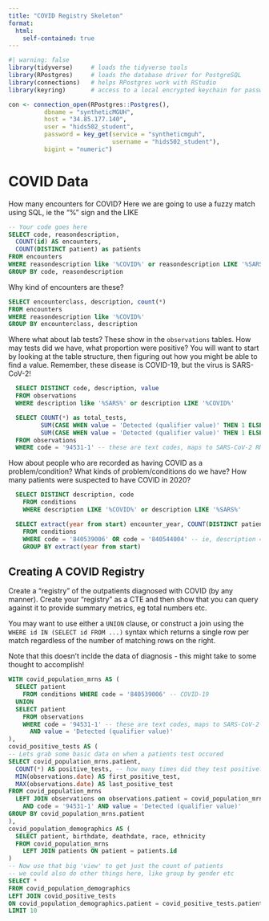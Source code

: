 ```yaml
---
title: "COVID Registry Skeleton"
format: 
  html:
    self-contained: true
---
```


```r
#| warning: false
library(tidyverse)     # loads the tidyverse tools
library(RPostgres)     # loads the database driver for PostgreSQL
library(connections)   # helps RPostgres work with RStudio
library(keyring)       # access to a local encrypted keychain for passwords

con <- connection_open(RPostgres::Postgres(),
          dbname = "syntheticMGUH",
          host = "34.85.177.140",
          user = "hids502_student",
          password = key_get(service = "syntheticmguh", 
                             username = "hids502_student"),
          bigint = "numeric")
```

# COVID Data

How many encounters for COVID? Here we are going to use a fuzzy match using SQL, ie the "%" sign and the LIKE
```sql
-- Your code goes here
SELECT code, reasondescription,
  COUNT(id) AS encounters, 
  COUNT(DISTINCT patient) as patients
FROM encounters
WHERE reasondescription like '%COVID%' or reasondescription LIKE '%SARS%'
GROUP BY code, reasondescription
```


Why kind of encounters are these?

```sql
SELECT encounterclass, description, count(*) 
FROM encounters 
WHERE reasondescription like '%COVID%' 
GROUP BY encounterclass, description
```

Where what about lab tests? These show in the `observations` tables. How may tests did we have, what proportion were positive? You will want to start by looking at the table structure, then figuring out how you might be able to find a value. Remember, these disease is COVID-19, but the virus is SARS-CoV-2!

```sql
  SELECT DISTINCT code, description, value
  FROM observations 
  WHERE description like '%SARS%' or description LIKE '%COVID%'
```

```sql
  SELECT COUNT(*) as total_tests, 
         SUM(CASE WHEN value = 'Detected (qualifier value)' THEN 1 ELSE 0 END) AS positives,
         SUM(CASE WHEN value = 'Detected (qualifier value)' THEN 1 ELSE 0 END) * 100.0 / COUNT(*) as positive_rate
  FROM observations 
  WHERE code = '94531-1' -- these are text codes, maps to SARS-CoV-2 RNA Pnl Resp
```
How about people who are recorded as having COVID as a problem/condition? What kinds of problem/conditions do we have? How many patients were suspected to have COVID in 2020?

```sql
  SELECT DISTINCT description, code
    FROM conditions 
    WHERE description LIKE '%COVID%' or description LIKE '%SARS%'
```

```sql

  SELECT extract(year from start) encounter_year, COUNT(DISTINCT patient)
    FROM conditions 
    WHERE code = '840539006' OR code = '840544004' -- ie, description = 'COVID-19'
    GROUP BY extract(year from start)
```

## Creating A COVID Registry

Create a "registry" of the outpatients diagnosed with COVID (by any manner). Create your "registry" as a CTE and then show that you can query against it to provide summary metrics, eg total numbers etc.

You may want to use either a `UNION` clause, or construct a join using the `WHERE id IN (SELECT id FROM ...)` syntax which returns a single row per match regardless of the number of matching rows on the right.

Note that this doesn't inclde the data of diagnosis - this might take to some thought to accomplish!

```sql
WITH covid_population_mrns AS (
  SELECT patient
    FROM conditions WHERE code = '840539006' -- COVID-19
  UNION
  SELECT patient
    FROM observations 
    WHERE code = '94531-1' -- these are text codes, maps to SARS-CoV-2 RNA Pnl Resp NAA+probe
      AND value = 'Detected (qualifier value)'
),
covid_positive_tests AS (
-- Lets grab some basic data on when a patients test occured
SELECT covid_population_mrns.patient,
  COUNT(*) AS positive_tests, -- how many times did they test positive?
  MIN(observations.date) AS first_positive_test,
  MAX(observations.date) AS last_positive_test
FROM covid_population_mrns
  LEFT JOIN observations on observations.patient = covid_population_mrns.patient
    AND code = '94531-1' AND value = 'Detected (qualifier value)'
GROUP BY covid_population_mrns.patient
),
covid_population_demographics AS (
  SELECT patient, birthdate, deathdate, race, ethnicity
  FROM covid_population_mrns
    LEFT JOIN patients ON patient = patients.id
)
-- Now use that big 'view' to get just the count of patients
-- we could also do other things here, like group by gender etc
SELECT * 
FROM covid_population_demographics
LEFT JOIN covid_positive_tests
ON covid_population_demographics.patient = covid_positive_tests.patient
LIMIT 10
```

